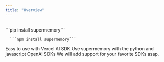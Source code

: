 ```yaml
---
title: "Overview"
---
```


<Columns cols={2}>
  <Card title="Native Python and Typescript/JS SDKs" icon="code" href="/memory-api/sdks/native">
    <br/>
      ```pip install supermemory```

      ```npm install supermemory```
  </Card>

  <Card title="AI SDK plugin" icon="triangle" href="/ai-sdk/overview">
      Easy to use with Vercel AI SDK
  </Card>

  <Card title="OpenAI SDK plugins" icon="sparkles" href="/memory-api/sdks/openai-plugins">
      Use supermemory with the python and javascript OpenAI SDKs
  </Card>

  <Card title="Request more plugins" icon="life-buoy" href="mailto:support@supermemory.com">
      We will add support for your favorite SDKs asap.
  </Card>
</Columns>
